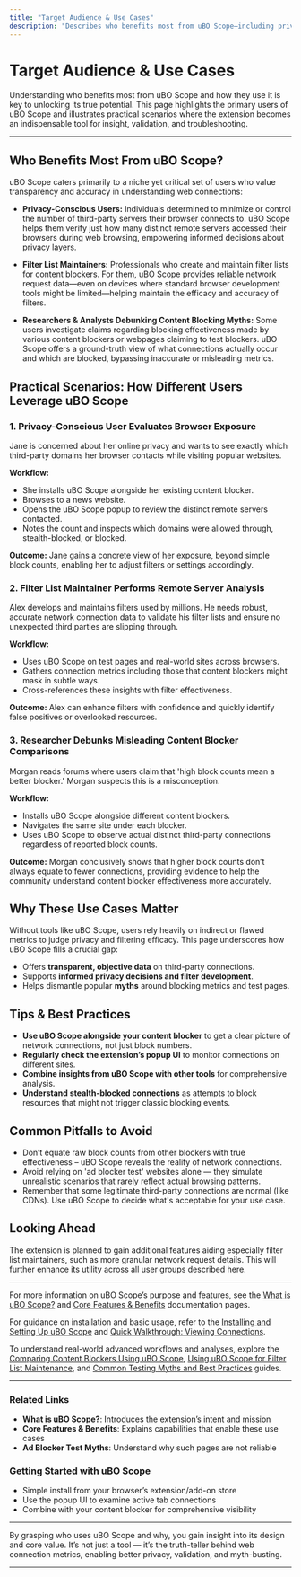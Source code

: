 ```yaml
---
title: "Target Audience & Use Cases"
description: "Describes who benefits most from uBO Scope—including privacy-conscious users, filter list maintainers, and those debunking misleading content-blocker metrics. Practical scenarios illustrate how different users leverage uBO Scope for research, validation, or troubleshooting."
---
```


# Target Audience & Use Cases

Understanding who benefits most from uBO Scope and how they use it is key to unlocking its true potential. This page highlights the primary users of uBO Scope and illustrates practical scenarios where the extension becomes an indispensable tool for insight, validation, and troubleshooting.

---

## Who Benefits Most From uBO Scope?

uBO Scope caters primarily to a niche yet critical set of users who value transparency and accuracy in understanding web connections:

- **Privacy-Conscious Users:** Individuals determined to minimize or control the number of third-party servers their browser connects to. uBO Scope helps them verify just how many distinct remote servers accessed their browsers during web browsing, empowering informed decisions about privacy layers.

- **Filter List Maintainers:** Professionals who create and maintain filter lists for content blockers. For them, uBO Scope provides reliable network request data—even on devices where standard browser development tools might be limited—helping maintain the efficacy and accuracy of filters.

- **Researchers & Analysts Debunking Content Blocking Myths:** Some users investigate claims regarding blocking effectiveness made by various content blockers or webpages claiming to test blockers. uBO Scope offers a ground-truth view of what connections actually occur and which are blocked, bypassing inaccurate or misleading metrics.


## Practical Scenarios: How Different Users Leverage uBO Scope

### 1. Privacy-Conscious User Evaluates Browser Exposure
Jane is concerned about her online privacy and wants to see exactly which third-party domains her browser contacts while visiting popular websites.

**Workflow:**
- She installs uBO Scope alongside her existing content blocker.
- Browses to a news website.
- Opens the uBO Scope popup to review the distinct remote servers contacted.
- Notes the count and inspects which domains were allowed through, stealth-blocked, or blocked.

**Outcome:** Jane gains a concrete view of her exposure, beyond simple block counts, enabling her to adjust filters or settings accordingly.


### 2. Filter List Maintainer Performs Remote Server Analysis
Alex develops and maintains filters used by millions. He needs robust, accurate network connection data to validate his filter lists and ensure no unexpected third parties are slipping through.

**Workflow:**
- Uses uBO Scope on test pages and real-world sites across browsers.
- Gathers connection metrics including those that content blockers might mask in subtle ways.
- Cross-references these insights with filter effectiveness.

**Outcome:** Alex can enhance filters with confidence and quickly identify false positives or overlooked resources.


### 3. Researcher Debunks Misleading Content Blocker Comparisons
Morgan reads forums where users claim that 'high block counts mean a better blocker.' Morgan suspects this is a misconception.

**Workflow:**
- Installs uBO Scope alongside different content blockers.
- Navigates the same site under each blocker.
- Uses uBO Scope to observe actual distinct third-party connections regardless of reported block counts.

**Outcome:** Morgan conclusively shows that higher block counts don’t always equate to fewer connections, providing evidence to help the community understand content blocker effectiveness more accurately.


## Why These Use Cases Matter

Without tools like uBO Scope, users rely heavily on indirect or flawed metrics to judge privacy and filtering efficacy. This page underscores how uBO Scope fills a crucial gap:

- Offers **transparent, objective data** on third-party connections.
- Supports **informed privacy decisions and filter development**.
- Helps dismantle popular **myths** around blocking metrics and test pages.


## Tips & Best Practices

- **Use uBO Scope alongside your content blocker** to get a clear picture of network connections, not just block numbers.
- **Regularly check the extension’s popup UI** to monitor connections on different sites.
- **Combine insights from uBO Scope with other tools** for comprehensive analysis.
- **Understand stealth-blocked connections** as attempts to block resources that might not trigger classic blocking events.


## Common Pitfalls to Avoid

- Don’t equate raw block counts from other blockers with true effectiveness – uBO Scope reveals the reality of network connections.
- Avoid relying on 'ad blocker test' websites alone — they simulate unrealistic scenarios that rarely reflect actual browsing patterns.
- Remember that some legitimate third-party connections are normal (like CDNs). Use uBO Scope to decide what's acceptable for your use case.


## Looking Ahead

The extension is planned to gain additional features aiding especially filter list maintainers, such as more granular network request details. This will further enhance its utility across all user groups described here.

---

For more information on uBO Scope’s purpose and features, see the [What is uBO Scope?](what-is-ubo-scope) and [Core Features & Benefits](core-features-benefits) documentation pages.

For guidance on installation and basic usage, refer to the [Installing and Setting Up uBO Scope](installation-setup) and [Quick Walkthrough: Viewing Connections](quick-usage).

To understand real-world advanced workflows and analyses, explore the [Comparing Content Blockers Using uBO Scope](analyzing-content-blockers), [Using uBO Scope for Filter List Maintenance](filterlist-usage), and [Common Testing Myths and Best Practices](debunking-myths) guides.

---

### Related Links
- **What is uBO Scope?**: Introduces the extension’s intent and mission
- **Core Features & Benefits**: Explains capabilities that enable these use cases
- **Ad Blocker Test Myths**: Understand why such pages are not reliable


### Getting Started with uBO Scope
- Simple install from your browser’s extension/add-on store
- Use the popup UI to examine active tab connections
- Combine with your content blocker for comprehensive visibility


---

By grasping who uses uBO Scope and why, you gain insight into its design and core value. It’s not just a tool — it’s the truth-teller behind web connection metrics, enabling better privacy, validation, and myth-busting.


---
